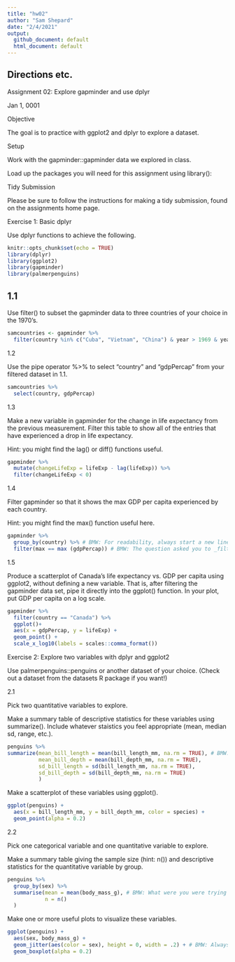 ```yaml
---
title: "hw02"
author: "Sam Shepard"
date: "2/4/2021"
output:
  github_document: default
  html_document: default
---
```


<!-- BMW: Please knit twice. Once to github_document and once to html_document. --> 

## Directions etc.

Assignment 02: Explore gapminder and use dplyr

<!-- BMW: In markdown, if you want things on new lines, you need to put blank lines between them. A single linebreak is ignored. -->

Jan 1, 0001

Objective

The goal is to practice with ggplot2 and dplyr to explore a dataset.


Setup

Work with the gapminder::gapminder data we explored in class.

Load up the packages you will need for this assignment using library():

Tidy Submission

Please be sure to follow the instructions for making a tidy submission, found on the assignments home page.

Exercise 1: Basic dplyr

Use dplyr functions to achieve the following.

```r
knitr::opts_chunk$set(echo = TRUE)
library(dplyr)
library(ggplot2)
library(gapminder)
library(palmerpenguins)
```

## 1.1

Use filter() to subset the gapminder data to three countries of your choice in the 1970’s.

```r
samcountries <- gapminder %>%
  filter(country %in% c("Cuba", "Vietnam", "China") & year > 1969 & year < 1981)
```


1.2

Use the pipe operator %>% to select “country” and “gdpPercap” from your filtered dataset in 1.1.

```r
samcountries %>%
  select(country, gdpPercap)
```

1.3

Make a new variable in gapminder for the change in life expectancy from the previous measurement. Filter this table to show all of the entries that have experienced a drop in life expectancy.

Hint: you might find the lag() or diff() functions useful.

```r
gapminder %>% 
  mutate(changeLifeExp = lifeExp - lag(lifeExp)) %>% 
  filter(changeLifeExp < 0)
```

<!-- BMW: Almost. You computed a change in lifeExp, but didn't filter to show just the rows where lifeExp dropped. See above for a clean approach to the full project. -->

1.4

Filter gapminder so that it shows the max GDP per capita experienced by each country.

Hint: you might find the max() function useful here.

```r
gapminder %>% 
  group_by(country) %>% # BMW: For readability, always start a new line after %>% 
  filter(max == max (gdpPercap)) # BMW: The question asked you to _filter_ the dataset, not just show the summaries
```

1.5

Produce a scatterplot of Canada’s life expectancy vs. GDP per capita using ggplot2, without defining a new variable. That is, after filtering the gapminder data set, pipe it directly into the ggplot() function. In your plot, put GDP per capita on a log scale.

```r
gapminder %>%
  filter(country == "Canada") %>%
  ggplot()+
  aes(x = gdpPercap, y = lifeExp) +
  geom_point() +
  scale_x_log10(labels = scales::comma_format())
```

Exercise 2: Explore two variables with dplyr and ggplot2

Use palmerpenguins::penguins or another dataset of your choice. (Check out a dataset from the datasets R package if you want!)

2.1

Pick two quantitative variables to explore.

Make a summary table of descriptive statistics for these variables using summarize(). 
Include whatever staistics you feel appropriate (mean, median sd, range, etc.).

```r
penguins %>%
summarize(mean_bill_length = mean(bill_length_mm, na.rm = TRUE), # BMW: You probably want na.rm = TRUE
          mean_bill_depth = mean(bill_depth_mm, na.rm = TRUE),
          sd_bill_length = sd(bill_length_mm, na.rm = TRUE),
          sd_bill_depth = sd(bill_depth_mm, na.rm = TRUE)
          )
```

Make a scatterplot of these variables using ggplot().

```r
ggplot(penguins) +
  aes(x = bill_length_mm, y = bill_depth_mm, color = species) +
  geom_point(alpha = 0.2)
```

2.2

Pick one categorical variable and one quantitative variable to explore.

Make a summary table giving the sample size (hint: n()) and descriptive statistics for the quantitative variable by group.

```r
penguins %>%
  group_by(sex) %>%
  summarise(mean = mean(body_mass_g), # BMW: What were you were trying to do with tibble() there?
            n = n()
  )
```

Make one or more useful plots to visualize these variables.

```r
ggplot(penguins) +
  aes(sex, body_mass_g) + 
  geom_jitter(aes(color = sex), height = 0, width = .2) + # BMW: Always better to show both the raw data (points) and the summary (bar/boxplot)
  geom_boxplot(alpha = 0.2)
```
